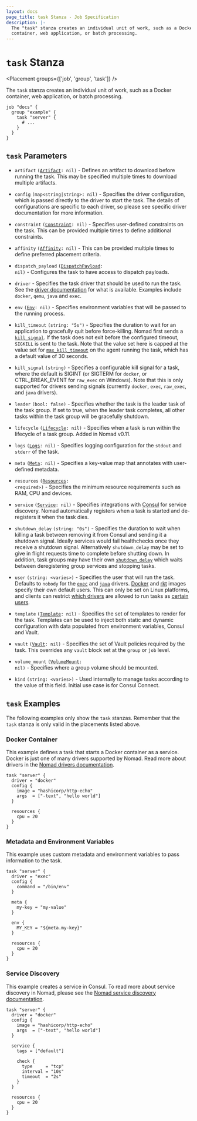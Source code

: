 ```yaml
---
layout: docs
page_title: task Stanza - Job Specification
description: |-
  The "task" stanza creates an individual unit of work, such as a Docker
  container, web application, or batch processing.
---
```


# `task` Stanza

<Placement groups={['job', 'group', 'task']} />

The `task` stanza creates an individual unit of work, such as a Docker
container, web application, or batch processing.

```hcl
job "docs" {
  group "example" {
    task "server" {
      # ...
    }
  }
}
```

## `task` Parameters

- `artifact` <code>([Artifact][]: nil)</code> - Defines an artifact to download
  before running the task. This may be specified multiple times to download
  multiple artifacts.

- `config` `(map<string|string>: nil)` - Specifies the driver configuration,
  which is passed directly to the driver to start the task. The details of
  configurations are specific to each driver, so please see specific driver
  documentation for more information.

- `constraint` <code>([Constraint][]: nil)</code> - Specifies user-defined
  constraints on the task. This can be provided multiple times to define
  additional constraints.

- `affinity` <code>([Affinity][]: nil)</code> - This can be provided
  multiple times to define preferred placement criteria.

- `dispatch_payload` <code>([DispatchPayload][]: nil)</code> - Configures the
  task to have access to dispatch payloads.

- `driver` - Specifies the task driver that should be used to run the
  task. See the [driver documentation](/docs/drivers) for what
  is available. Examples include `docker`, `qemu`, `java` and `exec`.

- `env` <code>([Env][]: nil)</code> - Specifies environment variables that will
  be passed to the running process.

- `kill_timeout` `(string: "5s")` - Specifies the duration to wait for an
  application to gracefully quit before force-killing. Nomad first sends a
  [`kill_signal`][kill_signal]. If the task does not exit before the configured
  timeout, `SIGKILL` is sent to the task. Note that the value set here is capped
  at the value set for [`max_kill_timeout`][max_kill] on the agent running the
  task, which has a default value of 30 seconds.

- `kill_signal` `(string)` - Specifies a configurable kill signal for a task,
  where the default is SIGINT (or SIGTERM for `docker`, or CTRL_BREAK_EVENT
  for `raw_exec` on Windows). Note that this is only supported for drivers
  sending signals (currently `docker`, `exec`, `raw_exec`, and `java`
  drivers).

- `leader` `(bool: false)` - Specifies whether the task is the leader task of
  the task group. If set to true, when the leader task completes, all other
  tasks within the task group will be gracefully shutdown.

- `lifecycle` <code>([Lifecycle][]: nil)</code> - Specifies when a task is run
  within the lifecycle of a task group. Added in Nomad v0.11.

- `logs` <code>([Logs][]: nil)</code> - Specifies logging configuration for the
  `stdout` and `stderr` of the task.

- `meta` <code>([Meta][]: nil)</code> - Specifies a key-value map that annotates
  with user-defined metadata.

- `resources` <code>([Resources][]: &lt;required&gt;)</code> - Specifies the minimum
  resource requirements such as RAM, CPU and devices.

- `service` <code>([Service][]: nil)</code> - Specifies integrations with
  [Consul][] for service discovery. Nomad automatically registers when a task
  is started and de-registers it when the task dies.

- `shutdown_delay` `(string: "0s")` - Specifies the duration to wait when
  killing a task between removing it from Consul and sending it a shutdown
  signal. Ideally services would fail healthchecks once they receive a shutdown
  signal. Alternatively `shutdown_delay` may be set to give in flight requests
  time to complete before shutting down. In addition, task groups may have their
  own [`shutdown_delay`](/docs/job-specification/group#shutdown_delay)
  which waits between deregistering group services and stopping tasks.

- `user` `(string: <varies>)` - Specifies the user that will run the task.
  Defaults to `nobody` for the [`exec`][exec] and [`java`][java] drivers.
  [Docker][] and [rkt][] images specify their own default users. This can only
  be set on Linux platforms, and clients can restrict
  [which drivers][user_drivers] are allowed to run tasks as
  [certain users][user_denylist].

- `template` <code>([Template][]: nil)</code> - Specifies the set of templates
  to render for the task. Templates can be used to inject both static and
  dynamic configuration with data populated from environment variables, Consul
  and Vault.

- `vault` <code>([Vault][]: nil)</code> - Specifies the set of Vault policies
  required by the task. This overrides any `vault` block set at the `group` or
  `job` level.

- `volume_mount` <code>([VolumeMount][]: nil)</code> - Specifies where a group
  volume should be mounted.

- `kind` `(string: <varies>)` - Used internally to manage tasks according to
  the value of this field. Initial use case is for Consul Connect.

## `task` Examples

The following examples only show the `task` stanzas. Remember that the
`task` stanza is only valid in the placements listed above.

### Docker Container

This example defines a task that starts a Docker container as a service. Docker
is just one of many drivers supported by Nomad. Read more about drivers in the
[Nomad drivers documentation](/docs/drivers).

```hcl
task "server" {
  driver = "docker"
  config {
    image = "hashicorp/http-echo"
    args  = ["-text", "hello world"]
  }

  resources {
    cpu = 20
  }
}
```

### Metadata and Environment Variables

This example uses custom metadata and environment variables to pass information
to the task.

```hcl
task "server" {
  driver = "exec"
  config {
    command = "/bin/env"
  }

  meta {
    my-key = "my-value"
  }

  env {
    MY_KEY = "${meta.my-key}"
  }

  resources {
    cpu = 20
  }
}
```

### Service Discovery

This example creates a service in Consul. To read more about service discovery
in Nomad, please see the [Nomad service discovery documentation][service_discovery].

```hcl
task "server" {
  driver = "docker"
  config {
    image = "hashicorp/http-echo"
    args  = ["-text", "hello world"]
  }

  service {
    tags = ["default"]

    check {
      type     = "tcp"
      interval = "10s"
      timeout  = "2s"
    }
  }

  resources {
    cpu = 20
  }
}
```

[artifact]: /docs/job-specification/artifact 'Nomad artifact Job Specification'
[consul]: https://www.consul.io/ 'Consul by HashiCorp'
[constraint]: /docs/job-specification/constraint 'Nomad constraint Job Specification'
[affinity]: /docs/job-specification/affinity 'Nomad affinity Job Specification'
[dispatchpayload]: /docs/job-specification/dispatch_payload 'Nomad dispatch_payload Job Specification'
[env]: /docs/job-specification/env 'Nomad env Job Specification'
[meta]: /docs/job-specification/meta 'Nomad meta Job Specification'
[resources]: /docs/job-specification/resources 'Nomad resources Job Specification'
[lifecycle]: /docs/job-specification/lifecycle 'Nomad lifecycle Job Specification'
[logs]: /docs/job-specification/logs 'Nomad logs Job Specification'
[service]: /docs/job-specification/service 'Nomad service Job Specification'
[vault]: /docs/job-specification/vault 'Nomad vault Job Specification'
[volumemount]: /docs/job-specification/volume_mount 'Nomad volume_mount Job Specification'
[exec]: /docs/drivers/exec 'Nomad exec Driver'
[java]: /docs/drivers/java 'Nomad Java Driver'
[docker]: /docs/drivers/docker 'Nomad Docker Driver'
[rkt]: /docs/drivers/rkt 'Nomad rkt Driver'
[service_discovery]: /docs/integrations/consul-integration#service-discovery 'Nomad Service Discovery'
[template]: /docs/job-specification/template 'Nomad template Job Specification'
[user_drivers]: /docs/configuration/client#user-checked_drivers
[user_denylist]: /docs/configuration/client#user-denylist
[max_kill]: /docs/configuration/client#max_kill_timeout
[kill_signal]: /docs/job-specification/task#kill_signal
